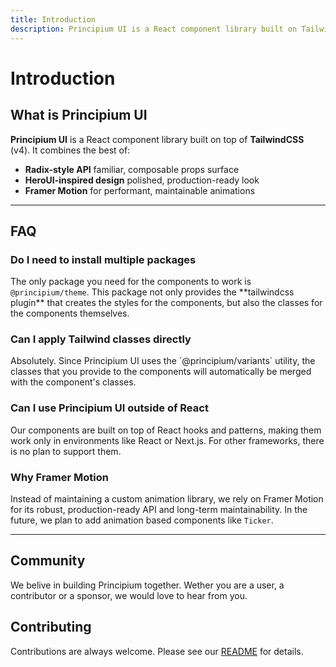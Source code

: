 ```yaml
---
title: Introduction
description: Principium UI is a React component library built on TailwindCSSv4 that combines the best patterns from existing ecosystems.
---
```


# Introduction

<NextImage
  priority
  src="/principium-banner.png"
  alt="Principium UI banner"
  width={700}
  height={350}
  className="dark:border-default-200/50 w-full rounded-xl border border-transparent object-cover shadow-lg"
/>

## What is Principium UI

**Principium UI** is a React component library built on top of **TailwindCSS** (v4). It combines the best of:

- **Radix-style API** familiar, composable props surface
- **HeroUI-inspired design** polished, production-ready look
- **Framer Motion** for performant, maintainable animations

---

## FAQ

### Do I need to install multiple packages

<div className="text-background-600">
The only package you need for the components to work is <code>@principium/theme</code>. This package not only provides the **tailwindcss plugin** that creates the styles for the components, but also the classes for the components themselves.
</div>

### Can I apply Tailwind classes directly

<div className="text-background-600">
Absolutely. Since Principium UI uses the `@principium/variants` utility, the classes that you provide to the components will automatically be merged with the component's classes.
</div>

### Can I use Principium UI outside of React

<div className="text-background-600">
Our components are built on top of React hooks and patterns, making them work only in environments like React or Next.js. For other frameworks, there is no plan to support them.
</div>

### Why Framer Motion

<div className="text-background-600">
Instead of maintaining a custom animation library, we rely on Framer Motion for its robust, production-ready API and long-term maintainability. In the future, we plan to add animation based components like <code>Ticker</code>.
</div>

---

## Community

We belive in building Principium together. Wether you are a user, a contributor or a sponsor, we would love to hear from you.

<Community />

## Contributing

Contributions are always welcome. Please see our [README](https://github.com/principium-studios/principium-ui/blob/main/README.md) for details.

<div className="h-4" />

